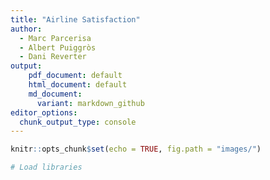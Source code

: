 ```yaml
---
title: "Airline Satisfaction"
author: 
  - Marc Parcerisa
  - Albert Puiggròs
  - Dani Reverter
output:
    pdf_document: default
    html_document: default
    md_document: 
      variant: markdown_github
editor_options:
  chunk_output_type: console
---
```


<!-- README.md is generated from AirlineSatisfaction.Rmd. Please edit that file. --> 

```r
knitr::opts_chunk$set(echo = TRUE, fig.path = "images/")
```

```r
# Load libraries
```
